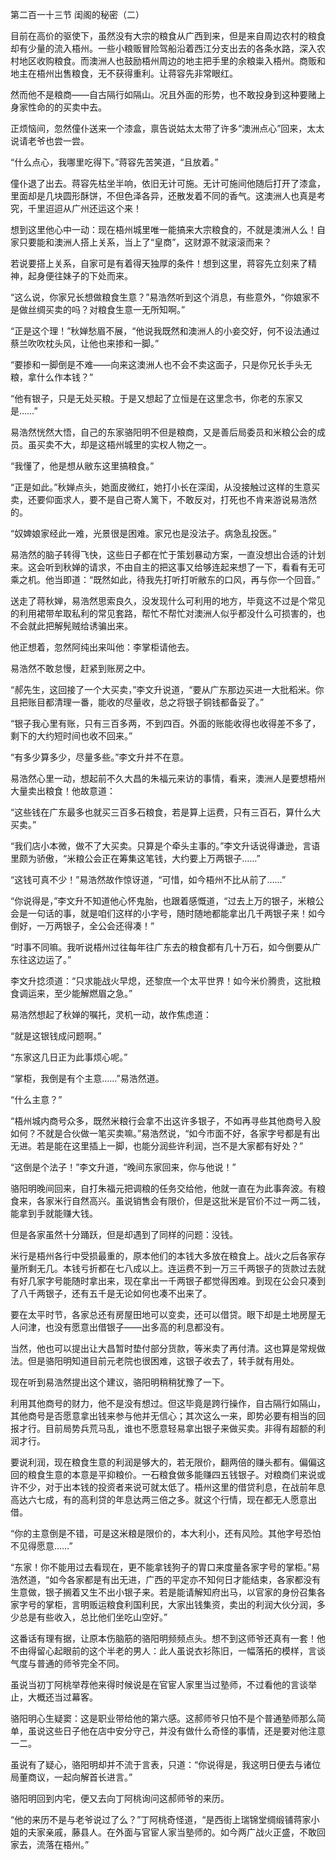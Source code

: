 

第二百一十三节 闺阁的秘密（二）

目前在高价的驱使下，虽然没有大宗的粮食从广西到来，但是来自周边农村的粮食却有少量的流入梧州。一些小粮贩冒险驾船沿着西江分支出去的各条水路，深入农村地区收购粮食。而澳洲人也鼓励梧州周边的地主把手里的余粮粜入梧州。商贩和地主在梧州出售粮食，无不获得重利。让蒋容先非常眼红。

然而他不是粮商――自古隔行如隔山。况且外面的形势，也不敢投身到这种要赌上身家性命的的买卖中去。

正烦恼间，忽然僮仆送来一个漆盒，禀告说姑太太带了许多“澳洲点心”回来，太太说请老爷也尝一尝。

“什么点心，我哪里吃得下。”蒋容先苦笑道，“且放着。”

僮仆退了出去。蒋容先枯坐半响，依旧无计可施。无计可施间他随后打开了漆盒，里面却是几块圆形酥饼，不但色泽各异，还散发着不同的香气。这澳洲人也真是考究，千里迢迢从广州还运这个来！

想到这里他心中一动：现在梧州城里唯一能搞来大宗粮食的，不就是澳洲人么！自家只要能和澳洲人搭上关系，当上了“皇商”，这财源不就滚滚而来？

若说要搭上关系，自家可是有着得天独厚的条件！想到这里，蒋容先立刻来了精神，起身便往妹子的下处而来。

“这么说，你家兄长想做粮食生意？”易浩然听到这个消息，有些意外，“你娘家不是做丝绸买卖的吗？对粮食生意一无所知啊。”

“正是这个理！”秋婵愁眉不展，“他说我既然和澳洲人的小妾交好，何不设法通过蔡兰吹吹枕头风，让他也来掺和一脚。”

“要掺和一脚倒是不难――向来这澳洲人也不会不卖这面子，只是你兄长手头无粮，拿什么作本钱？”

“他有银子，只是无处买粮。于是又想起了立恒是在这里念书，你老的东家又是……”

易浩然恍然大悟，自己的东家骆阳明不但是粮商，又是善后局委员和米粮公会的成员。虽买卖不大，却是这梧州城里的实权人物之一。

“我懂了，他是想从敝东这里搞粮食。”

“正是如此。”秋婵点头，她面皮微红，她打小长在深闺，从没接触过这样的生意买卖，还要仰面求人，要不是自己寄人篱下，不敢反对，打死也不肯来游说易浩然的。

“奴婢娘家经此一难，光景很是困难。家兄也是没法子。病急乱投医。”

易浩然的脑子转得飞快，这些日子都在忙于策划暴动方案，一直没想出合适的计划来。这会听到秋婵的请求，不由自主的把这事又给够连起来想了一下，看看有无可乘之机。他当即道：“既然如此，待我先打听打听敝东的口风，再与你一个回音。”

送走了蒋秋婵，易浩然思索良久，没发现什么可利用的地方，毕竟这不过是个常见的利用裙带牟取私利的常见套路，帮忙不帮忙对澳洲人似乎都没什么可损害的，也不会就此把解髡贼给诱骗出来。

他正想着，忽然阿纯出来叫他：李掌柜请他去。

易浩然不敢怠慢，赶紧到账房之中。

“郝先生，这回接了一个大买卖，”李文升说道，“要从广东那边买进一大批稻米。你且把账目都清理一番，能收的尽量收，总之将银子铜钱都备妥了。”

“银子我心里有账，只有三百多两，不到四百。外面的账能收得也收得差不多了，剩下的大约短时间也收不回来。”

“有多少算多少，尽量多些。”李文升并不在意。

易浩然心里一动，想起前不久大昌的朱福元来访的事情，看来，澳洲人是要想梧州大量卖出粮食！他故意道：

“这些钱在广东最多也就买三百多石粮食，若是算上运费，只有三百石，算什么大买卖。”

“我们店小本微，做不了大买卖。只算是个牵头主事的。”李文升话说得谦逊，言语里颇为骄傲，“米粮公会正在筹集这笔钱，大约要上万两银子……”

“这钱可真不少！”易浩然故作惊讶道，“可惜，如今梧州不比从前了……”

“你说得是，”李文升不知道他心怀鬼胎，也跟着感慨道，“过去上万的银子，米粮公会是一句话的事，就是咱们这样的小字号，随时随地都能拿出几千两银子来！如今倒好，一万两银子，全公会还得凑！”

“时事不同嘛。我听说梧州过往每年往广东去的粮食都有几十万石，如今倒要从广东往这边运了。”

李文升捻须道：“只求能战火早熄，还黎庶一个太平世界！如今米价腾贵，这批粮食调运来，至少能解燃眉之急。”

易浩然想起了秋婵的嘱托，灵机一动，故作焦虑道：

“就是这银钱成问题啊。”

“东家这几日正为此事烦心呢。”

“掌柜，我倒是有个主意……”易浩然道。

“什么主意？”

“梧州城内商号众多，既然米粮行会拿不出这许多银子，不如再寻些其他商号入股如何？不就是合伙做一笔买卖嘛。”易浩然说，“如今市面不好，各家字号都是有出无进。若是能在这里插上一脚，也能分润些许利润，岂不是大家都有好处？”

“这倒是个法子！”李文升道，“晚间东家回来，你与他说！”

骆阳明晚间回来，自打朱福元把调粮的任务交给他，他就一直在为此事奔波。有粮食来，各家米行自然高兴。虽说销售会有限价，但是这批米是官价不过一两二钱，能拿到手就能赚大钱。

但是各家虽然十分踊跃，但是却遇到了同样的问题：没钱。

米行是梧州各行中受损最重的，原本他们的本钱大多放在粮食上。战火之后各家存量所剩无几。本钱亏折都在七八成以上。连运费不到一万三千两银子的货款过去就有好几家字号能随时拿出来，现在拿出一千两银子都觉得困难。到现在公会只凑到了八千两银子，还有五千是无论如何也凑不出来了。

要在太平时节，各家总还有房屋田地可以变卖，还可以借贷。眼下却是土地房屋无人问津，也没有愿意出借银子――出多高的利息都没有。

当然，他也可以提出让大昌暂时垫付部分货款，等米卖了再付清。这也算是常规做法。但是骆阳明知道目前元老院也很困难，这银子收去了，转手就有用处。

现在听到易浩然提出这个建议，骆阳明稍稍犹豫了一下。

利用其他商号的财力，他不是没有想过。但这毕竟是跨行操作，自古隔行如隔山，其他商号是否愿意拿出钱来参与他并无信心；其次这么一来，即势必要有相当的回报才行。目前局势兵荒马乱，谁也不愿意轻易拿出银子来做买卖。非得有超额的利润才行。

要说利润，现在粮食生意的利润是够大的，若无限价，翻两倍的赚头都有。偏偏这回的粮食生意的本意是平抑粮价。一石粮食做多能赚四五钱银子。对粮商们来说或许不少，对于出本钱的投资者来说可就太低了。梧州这里的借贷利息，在战前年息高达六七成，有的高利贷的年息达两三倍之多。就这个行情，现在都无人愿意出借。

“你的主意倒是不错，可是这米粮是限价的，本大利小，还有风险。其他字号恐怕不见得愿意……”

“东家！你不能用过去看现在，更不能拿钱狗子的胃口来度量各家字号的掌柜。”易浩然道，“如今各家都是有出无进，广西的平定亦不知何日才能结束，各家都没有生意做，银子搁着又生不出小银子来。若是能请解知府出马，以官家的身份召集各家字号的掌柜，言明贩运粮食利国利民，大家出钱集资，卖出的利润大伙分润，多少总是有些收入，总比他们坐吃山空好。”

这番话有理有据，让原本伤脑筋的骆阳明频频点头。想不到这师爷还真有一套！他不由得留心起眼前的这个半老的男人：此人虽说衣衫陈旧，一幅落拓的模样，言谈气度与普通的师爷完全不同。

虽说当初丁阿桃举荐他来得时候说是在官宦人家里当过塾师，不过看他的言谈举止，大概还当过幕客。

骆阳明心生疑窦：这是职业带给他的第六感。这郝师爷只怕不是个普通塾师那么简单，虽说这些日子他在店中安分守己，并没有做什么奇怪的事情，还是要对他注意一二。

虽说有了疑心，骆阳明却并不流于言表，只道：“你说得是，我这明日便去与诸位局董商议，一起向解首长进言。”

骆阳明回到内宅，便又去向丁阿桃询问这郝师爷的来历。

“他的来历不是与老爷说过了么？”丁阿桃奇怪道，“是西街上瑞锦堂绸缎铺蒋家小姐的夫家亲戚，藤县人。在外面与官宦人家当塾师的。如今两广战火正盛，不敢回家去，流落在梧州。”

